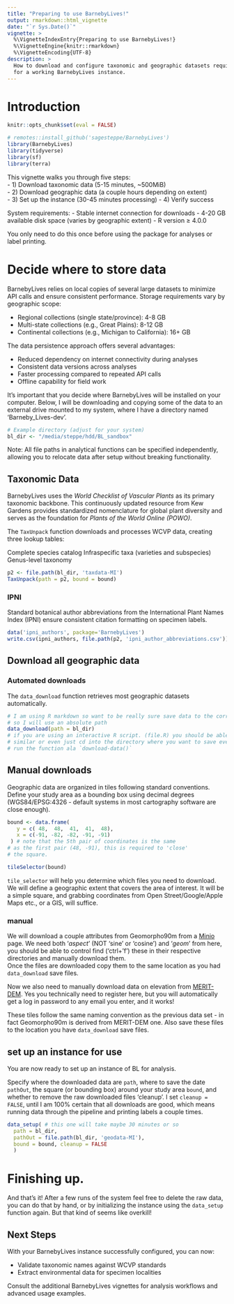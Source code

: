 ```yaml
---
title: "Preparing to use BarnebyLives!"
output: rmarkdown::html_vignette
date: "`r Sys.Date()`"
vignette: >
  %\VignetteIndexEntry{Preparing to use BarnebyLives!}
  %\VignetteEngine{knitr::rmarkdown}
  %\VignetteEncoding{UTF-8}
description: >
  How to download and configure taxonomic and geographic datasets required
  for a working BarnebyLives instance.
---
```


# Introduction 

```r
knitr::opts_chunk$set(eval = FALSE)
```

```r
# remotes::install_github('sagesteppe/BarnebyLives')
library(BarnebyLives)
library(tidyverse)
library(sf)
library(terra)
```

This vignette walks you through five steps:  
  - 1) Download taxonomic data (5-15 minutes, ~500MiB)  
  - 2) Download geographic data (a couple hours depending on extent)  
  - 3) Set up the instance (30-45 minutes processing) 
  - 4) Verify success

System requirements:
  - Stable internet connection for downloads
  - 4-20 GB available disk space (varies by geographic extent)
  - R version ≥ 4.0.0

You only need to do this once before using the package for analyses or label printing.

#  Decide where to store data

BarnebyLives relies on local copies of several large datasets to minimize API calls and ensure consistent performance. Storage requirements vary by geographic scope:

  - Regional collections (single state/province): 4-8 GB
  - Multi-state collections (e.g., Great Plains): 8-12 GB
  - Continental collections (e.g., Michigan to California): 16+ GB

The data persistence approach offers several advantages:

  - Reduced dependency on internet connectivity during analyses
  - Consistent data versions across analyses
  - Faster processing compared to repeated API calls
  - Offline capability for field work

It's important that you decide where BarnebyLives will be installed on your computer. 
Below, I will be downloading and copying some of the data to an external drive mounted to my system, where I have a directory named 'Barneby_Lives-dev'. 

```r
# Example directory (adjust for your system)
bl_dir <- "/media/steppe/hdd/BL_sandbox"
```

Note: All file paths in analytical functions can be specified independently, allowing you to relocate data after setup without breaking functionality.

## Taxonomic Data

BarnebyLives uses the *World Checklist of Vascular Plants* as its primary taxonomic backbone. 
This continuously updated resource from Kew Gardens provides standardized nomenclature for global plant diversity and serves as the foundation for *Plants of the World Online (POWO)*.

The `TaxUnpack` function downloads and processes WCVP data, creating three lookup tables:

Complete species catalog
Infraspecific taxa (varieties and subspecies)
Genus-level taxonomy

```r
p2 <- file.path(bl_dir, 'taxdata-MI')
TaxUnpack(path = p2, bound = bound)
```

### IPNI 

Standard botanical author abbreviations from the International Plant Names Index (IPNI) ensure consistent citation formatting on specimen labels.

```r
data('ipni_authors', package='BarnebyLives')
write.csv(ipni_authors, file.path(p2, 'ipni_author_abbreviations.csv'))
```

## Download all geographic data

### Automated downloads 

The `data_download` function retrieves most geographic datasets automatically. 

```r
# I am using R markdown so want to be really sure save data to the correct location
# so I will use an absolute path
data_download(path = bl_dir) 
# if you are using an interactive R script. (file.R) you should be able to do something
# similar or even just cd into the directory where you want to save everything and 
# run the function ala `download-data()`
```

## Manual downloads
Geographic data are organized in tiles following standard conventions. 
Define your study area as a bounding box using decimal degrees (WGS84/EPSG:4326 - default systems in most cartography software are close enough). 

```r
bound <- data.frame(
   y = c( 48,  48,  41,  41,  48),
   x = c(-91, -82, -82, -91, -91)
 ) # note that the 5th pair of coordinates is the same
# as the first pair (48, -91), this is required to 'close'
# the square. 

tileSelector(bound)
```

`tile_selector` will help you determine which files you need to download. 
We will define a geographic extent that covers the area of interest. 
It will be a simple square, and grabbing coordinates from Open Street/Google/Apple Maps etc., or a GIS, will suffice.

### manual 

We will download a couple attributes from Geomorpho90m from a [Minio](https://opentopography.s3.sdsc.edu/minio/dataspace/OTDS.012020.4326.1/raster/) page. 
We need both '*aspect*' (NOT 'sine' or 'cosine') and '*geom*' from here, you should be able to control find ('ctrl+'f') these in their respective directories and manually download them.  
Once the files are downloaded copy them to the same location as you had `data_download` save files. 

Now we also need to manually download data on elevation from [MERIT-DEM](https://hydro.iis.u-tokyo.ac.jp/~yamadai/MERIT_DEM/).
Yes you technically need to register here, but you will automatically get a log in password to any email you enter, and it works!

These tiles follow the same naming convention as the previous data set - in fact Geomorpho90m is derived from MERIT-DEM one. 
Also save these files to the location you have `data_download` save files. 

## set up an instance for use 

You are now ready to set up an instance of BL for analysis. 

Specify where the downloaded data are `path`, where to save the date `pathOut`, the square (or bounding box) around your study area `bound`, and whether to remove the raw downloaded files 'cleanup'. 
I set `cleanup = FALSE`, until I am 100% certain that all downloads are good, which means running data through the pipeline and printing labels a couple times. 

```r
data_setup( # this one will take maybe 30 minutes or so 
  path = bl_dir, 
  pathOut = file.path(bl_dir, 'geodata-MI'),
  bound = bound, cleanup = FALSE
  )
```

# Finishing up. 

And that's it!
After a few runs of the system feel free to delete the raw data, you can do that by hand, or by initializing the instance using the `data_setup` function again. But that kind of seems like overkill!


## Next Steps
With your BarnebyLives instance successfully configured, you can now:

- Validate taxonomic names against WCVP standards
- Extract environmental data for specimen localities

Consult the additional BarnebyLives vignettes for analysis workflows and advanced usage examples.
